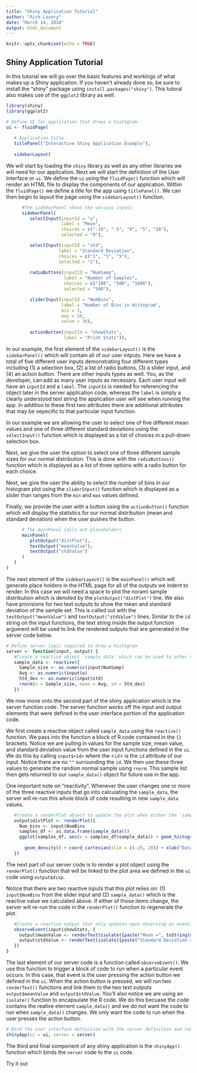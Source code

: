 ```yaml
---
title: "Shiny Application Tutorial"
author: "Rich Lavery"
date: "March 14, 2018"
output: html_document
---
```


```r
knitr::opts_chunk$set(echo = TRUE)
```

## Shiny Application Tutorial

In this tutorial we will go over the basic features and workings of what makes up a Shiny application.  If you haven't already done so, be sure to install the "shiny" package using `install.packages("shiny")`.  This tutoral also makes use of the `ggplot2` library as well.

```r
library(shiny)
library(ggplot2)

# Define UI for application that draws a histogram
ui <- fluidPage(
   
   # Application title
   titlePanel("Interactive Shiny Application Example"),
   
   sidebarLayout(
```

We will start by loading the `shiny` library as well as any other libraries we will need for our application. 
Next we will start the definition of the User Interface or `ui`.  We define the `ui` using the `fluidPage()` function which will render an HTML file to display the components of our application.  Within the `fluidPage()` we define a title for the app using `titlePanel()`.  We can then begin to layout the page using the `sidebarLayout()` function.

```r
      #The sidebarPanel shows the various inputs
      sidebarPanel(
         selectInput(inputId = "u",
                     label = "Mean",
                     choices = c("-10", "-5", "0", "5", "10"),
                     selected = "0"),

         selectInput(inputId = "std",
                    label = "Standard Deviation",
                    choices = c("1", "3", "5"),
                    selected = "1"),
         
         radioButtons(inputId = "NumSamp",
                      label = "Number of Samples",
                      choices = c("100", "500", "1000"),
                      selected = "500"),

         sliderInput(inputId = "NumBins",
                     label = "Number of Bins in Histogram",
                     min = 1,
                     max = 50,
                     value = 30),
         
         actionButton(inputId = "showStats",
                      label = "Print Stats")),
```

In our example, the first element of the `sidebarLayout()` is the `sidebarPanel()` which will contain all of our user intputs.  Here we have a total of five different user inputs demonstrating four different types including (1) a selection box, (2) a list of radio buttons, (3) a slider input, and (4) an action button.  There are other inputs types as well.  You, as the developer, can add as many user inputs as necessary.  Each user input will have an `inputId` and a `label`.  The `inputId` is needed for referencing the object later in the server application code, whereas the `label` is simply a clearly understood text string the application user will see when running the app.  In addition to these first two attributes there are additional attributes that may be sepecific to that particular input function.

In our example we are allowing the user to select one of five different mean values and one of three different standard deviations using the `selectInput()` function which is displayed as a list of choices in a pull-down selection box.

Next, we give the user the option to select one of three different sample sizes for our normal distribution.  This is done with the `radioButtons()` function which is displayed as a list of three options with a radio button for each choice.

Next, we give the user the ability to select the number of bins in our histogram plot using the `sliderInput()` function which is displayed as a slider than ranges from the `min` and `max` values defined.

Finally, we provide the user with a button using the `actionButton()` function which will display the statistics for our normal distribution (mean and standard deviation) when the user pushes the button.

```r
      # The mainPanel calls out placeholders
      mainPanel(
         plotOutput("distPlot"),
         textOutput("meanValue"),
         textOutput("stdValue")
      )
   )
)
```

The next element of the `sidebarLayout()` is the `mainPanel()` which will generate place holders in the HTML page for all of the outputs we indent to render.  In this case we will need a space to plot the noraml sample distribution which is denoted by the `plotOutput("distPlot")` line.  We also have provisions for two text outputs to show the mean and standard deviation of the sample set.  This is called out with the `textOutput("meanValue")` and `textOutput("stdValue")` lines.  Similar to the `id` string on the input functions, the text string inside the output function argument will be used to link the rendered outputs that are generated in the server code below.

```r
# Define server logic required to draw a histogram
server <- function(input, output) {
   #Create a reactive object `sample_data` which can be used to other render functions
   sample_data <- reactive({
     Sample_size <- as.numeric(input$NumSamp)
     Avg <- as.numeric(input$u)
     Std_dev <- as.numeric(input$std)
     rnorm(n = Sample_size, mean = Avg, sd = Std_dev)
   })
```

We now move onto the second part of the shiny application which is the server function code.  The server function works off the input and output elements that were defined in the user interface portion of the application code.  

We first create a reactive object called `sample_data` using the `reactive()` function.  We pass into the function a block of R code contained in the `{}` brackets.  Notice we are pulling in values for the sample size, mean value, and standard deviation value from the user input functions defined in the `ui`.  We do this by calling `input$<id>` where the <`id`> is the `id` attribute of our input.  Notice there are no `""` surrounding the `id`.  We then use these three values to generate the random normal sample using `rnorm`.  This sample list then gets returned to our `sample_data()` object for future use in the app.

One important note on "reactivity".  Whenever the user changes one or more of the three reactive inputs that go into calculating the `sample_data`, the server will re-run this whole block of code resulting in new `sample_data` values.

```r
   #Create a renderPlot object to update the plot when either the `sample_data` changes or the `NumBins` changes
   output$distPlot <- renderPlot({
     Num_bins <- input$NumBins
     samples_df <- as.data.frame(sample_data())
     ggplot(samples_df, aes(x = samples_df$sample_data)) + geom_histogram(aes(y = ..density..), 
                                                                          stat = "bin", bins = Num_bins) +  
       geom_density() + coord_cartesian(xlim = c(-20, 20)) + xlab("Data Values")
   })
```

The next part of our server code is to render a plot object using the `renderPlot()` function that will be linked to the plot area we defined in the `ui` code using `output$disp`.

Notice that there are two reactive inputs that this plot relies on: (1) `input$NumBins` from the slider input and (2) `sample_data()` which is the reactive value we calculated above.  If either of those items change, the server will re-run the code in the `renderPlot()` function to regenerate the plot.

```r
   #Create a reactive output that only updates upon observing an event, such as the user pressing a button
   observeEvent(input$showStats, {
     output$meanValue <- renderText(isolate({paste("Mean =", toString(mean(sample_data())), sep = " ")}))
     output$stdValue <- renderText(isolate({paste("Standard Deviation =", toString(sd(sample_data())), sep = " ")}))
   })
}
```

The last element of our server code is a function called `observeEvent()`.  We use this function to trigger a block of code to run when a particular event occurs.  In this case, that event is the user pressing the action button we defined in the `ui`.  When the action button is pressed, we will run two `renderText()` functions and link them to the two text outputs `output$meanValue` and `output$stdValue`.  You'll also notice we are using an `isolate()` function to encapsulate the R code.  We do this becuase the code contains the reative element `sample_data()` and we do not want the code to run when `sample_data()` changes.  We only want the code to run when the user presses the action button.

```r
# Bind the user interface definition with the server definition and run the application 
shinyApp(ui = ui, server = server)
```

The third and final component of any shiny application is the `shinyApp()` function which binds the `server` code to the `ui` code.

Try it out
